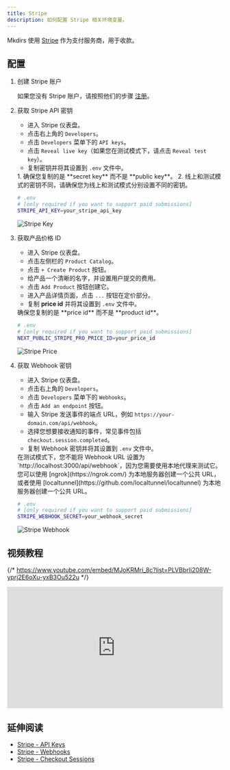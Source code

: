 ```yaml
---
title: Stripe
description: 如何配置 Stripe 相关环境变量。
---
```



Mkdirs 使用 [Stripe](https://stripe.com/) 作为支付服务商，用于收款。

## 配置

<Steps>

1. 创建 Stripe 账户

    如果您没有 Stripe 账户，请按照他们的步骤 [注册](https://dashboard.stripe.com/register)。

2. 获取 Stripe API 密钥

    - 进入 Stripe 仪表盘。
    - 点击右上角的 `Developers`。
    - 点击 `Developers` 菜单下的 `API keys`。
    - 点击 `Reveal live key`（如果您在测试模式下，请点击 `Reveal test key`）。
    - 复制密钥并将其设置到 `.env` 文件中。

    <Aside type="caution">
        1. 确保您复制的是 **secret key** 而不是 **public key**。
        2. 线上和测试模式的密钥不同，请确保您为线上和测试模式分别设置不同的密钥。
    </Aside>

    ```bash
    # .env
    # [only required if you want to support paid submissions]
    STRIPE_API_KEY=your_stripe_api_key
    ```

    ![Stripe Key](../../../../assets/images/stripe-key.png)

3. 获取产品价格 ID

    - 进入 Stripe 仪表盘。
    - 点击左侧栏的 `Product Catalog`。
    - 点击 `+ Create Product` 按钮。
    - 给产品一个清晰的名字，并设置用户提交的费用。
    - 点击 `Add Product` 按钮创建它。
    - 进入产品详情页面，点击 `...` 按钮在定价部分。
    - 复制 **price id** 并将其设置到 `.env` 文件中。

    <Aside type="caution">
        确保您复制的是 **price id** 而不是 **product id**。
    </Aside>

    ```bash
    # .env
    # [only required if you want to support paid submissions]
    NEXT_PUBLIC_STRIPE_PRO_PRICE_ID=your_price_id
    ```

    ![Stripe Price](../../../../assets/images/stripe-price.png)

4. 获取 Webhook 密钥

    - 进入 Stripe 仪表盘。
    - 点击右上角的 `Developers`。
    - 点击 `Developers` 菜单下的 `Webhooks`。
    - 点击 `Add an endpoint` 按钮。
    - 输入 Stripe 发送事件的端点 URL，例如 `https://your-domain.com/api/webhook`。
    - 选择您想要接收通知的事件，常见事件包括 `checkout.session.completed`。
    - 复制 Webhook 密钥并将其设置到 `.env` 文件中。

    <Aside type="caution">
        在测试模式下，您不能将 Webhook URL 设置为 `http://localhost:3000/api/webhook`，因为您需要使用本地代理来测试它。
        您可以使用 [ngrok](https://ngrok.com/) 为本地服务器创建一个公共 URL，或者使用 [localtunnel](https://github.com/localtunnel/localtunnel) 为本地服务器创建一个公共 URL。
    </Aside>

    ```bash
    # .env
    # [only required if you want to support paid submissions]
    STRIPE_WEBHOOK_SECRET=your_webhook_secret
    ```

    ![Stripe Webhook](../../../../assets/images/stripe-webhook.png)

</Steps>

## 视频教程

{/* https://www.youtube.com/embed/MJoKRMri_8c?list=PLVBbrIi208W-yprj2E6oXu-yxB3Ou522u */}
<div style="position: relative; padding-bottom: 56.25%; height: 0; overflow: hidden;">
  <iframe 
    style="position: absolute; top: 0; left: 0; width: 100%; height: 100%;" 
    width="1280" 
    height="720" 
    src="https://www.youtube.com/embed/MJoKRMri_8c?list=PLVBbrIi208W-yprj2E6oXu-yxB3Ou522u" 
    title="【4/9】配置 Stripe 相关的环境变量 —— 基于Mkdirs模板部署上线导航站的全流程记录" 
    frameborder="0" 
    allow="accelerometer; autoplay; clipboard-write; encrypted-media; gyroscope; picture-in-picture; web-share" 
    referrerpolicy="strict-origin-when-cross-origin" 
    allowfullscreen
  ></iframe>
</div>

## 延伸阅读

- [Stripe - API Keys](https://stripe.com/docs/keys)
- [Stripe - Webhooks](https://stripe.com/docs/webhooks)
- [Stripe - Checkout Sessions](https://docs.stripe.com/api/checkout/sessions/create)
